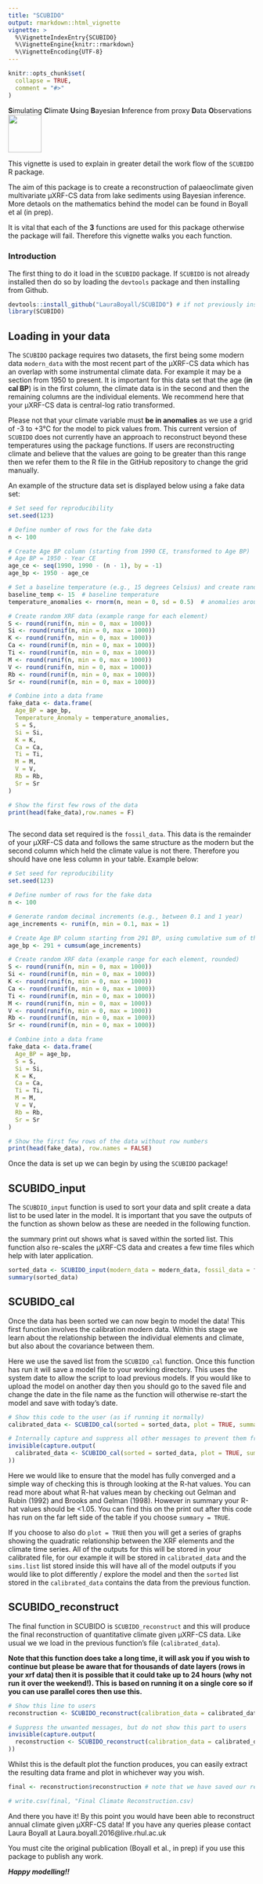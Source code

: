 ```yaml
---
title: "SCUBIDO"
output: rmarkdown::html_vignette
vignette: >
  %\VignetteIndexEntry{SCUBIDO}
  %\VignetteEngine{knitr::rmarkdown}
  %\VignetteEncoding{UTF-8}
---
```


```r
knitr::opts_chunk$set(
  collapse = TRUE,
  comment = "#>"
)
```

**S**imulating **C**limate **U**sing **B**ayesian **I**nference from proxy **D**ata **O**bservations![](images/SCUBIDO logo .png){width="0.71in" height="0.81in"}

This vignette is used to explain in greater detail the work flow of the `SCUBIDO` R package.

The aim of this package is to create a reconstruction of palaeoclimate given multivariate μXRF-CS data from lake sediments using Bayesian inference. More detaols on the mathematics behind the model can be found in Boyall et al (in prep).

It is vital that each of the **3** functions are used for this package otherwise the package will fail. Therefore this vignette walks you each function.

### Introduction

The first thing to do it load in the `SCUBIDO` package. If `SCUBIDO` is not already installed then do so by loading the `devtools` package and then installing from Github.

```r
devtools::install_github("LauraBoyall/SCUBIDO") # if not previously installed
library(SCUBIDO)
```

## Loading in your data

The `SCUBIDO` package requires two datasets, the first being some modern data `modern_data` with the most recent part of the μXRF-CS data which has an overlap with some instrumental climate data. For example it may be a section from 1950 to present. It is important for this data set that the age (**in cal BP**) is in the first column, the climate data is in the second and then the remaining columns are the individual elements. We recommend here that your μXRF-CS data is central-log ratio transformed.

Please not that your climate variable must **be in anomalies** as we use a grid of -3 to +3°C for the model to pick values from. This current version of `SCUBIDO` does not currently have an approach to reconstruct beyond these temperatures using the package functions. If users are reconstructing climate and believe that the values are going to be greater than this range then we refer them to the R file in the GitHub repository to change the grid manually.

An example of the structure data set is displayed below using a fake data set:

```r


# Set seed for reproducibility
set.seed(123)

# Define number of rows for the fake data
n <- 100

# Create Age BP column (starting from 1990 CE, transformed to Age BP)
# Age BP = 1950 - Year CE
age_ce <- seq(1990, 1990 - (n - 1), by = -1)
age_bp <- 1950 - age_ce

# Set a baseline temperature (e.g., 15 degrees Celsius) and create random anomalies
baseline_temp <- 15  # baseline temperature
temperature_anomalies <- rnorm(n, mean = 0, sd = 0.5)  # anomalies around 0, with small variations

# Create random XRF data (example range for each element)
S <- round(runif(n, min = 0, max = 1000))
Si <- round(runif(n, min = 0, max = 1000))
K <- round(runif(n, min = 0, max = 1000))
Ca <- round(runif(n, min = 0, max = 1000))
Ti <- round(runif(n, min = 0, max = 1000))
M <- round(runif(n, min = 0, max = 1000))
V <- round(runif(n, min = 0, max = 1000))
Rb <- round(runif(n, min = 0, max = 1000))
Sr <- round(runif(n, min = 0, max = 1000))

# Combine into a data frame
fake_data <- data.frame(
  Age_BP = age_bp,
  Temperature_Anomaly = temperature_anomalies,
  S = S,
  Si = Si,
  K = K,
  Ca = Ca,
  Ti = Ti,
  M = M,
  V = V,
  Rb = Rb,
  Sr = Sr
)

# Show the first few rows of the data
print(head(fake_data),row.names = F)



```

The second data set required is the `fossil_data`. This data is the remainder of your μXRF-CS data and follows the same structure as the modern but the second column which held the climate value is not there. Therefore you should have one less column in your table. Example below:

```r
# Set seed for reproducibility
set.seed(123)

# Define number of rows for the fake data
n <- 100

# Generate random decimal increments (e.g., between 0.1 and 1 year)
age_increments <- runif(n, min = 0.1, max = 1)

# Create Age BP column starting from 291 BP, using cumulative sum of the increments
age_bp <- 291 + cumsum(age_increments)

# Create random XRF data (example range for each element, rounded)
S <- round(runif(n, min = 0, max = 1000))
Si <- round(runif(n, min = 0, max = 1000))
K <- round(runif(n, min = 0, max = 1000))
Ca <- round(runif(n, min = 0, max = 1000))
Ti <- round(runif(n, min = 0, max = 1000))
M <- round(runif(n, min = 0, max = 1000))
V <- round(runif(n, min = 0, max = 1000))
Rb <- round(runif(n, min = 0, max = 1000))
Sr <- round(runif(n, min = 0, max = 1000))

# Combine into a data frame
fake_data <- data.frame(
  Age_BP = age_bp,
  S = S,
  Si = Si,
  K = K,
  Ca = Ca,
  Ti = Ti,
  M = M,
  V = V,
  Rb = Rb,
  Sr = Sr
)

# Show the first few rows of the data without row numbers
print(head(fake_data), row.names = FALSE)

```

Once the data is set up we can begin by using the `SCUBIDO` package!

## SCUBIDO_input

The `SCUBDIO_input` function is used to sort your data and split create a data list to be used later in the model. It is important that you save the outputs of the function as shown below as these are needed in the following function.

the summary print out shows what is saved within the sorted list. This function also re-scales the μXRF-CS data and creates a few time files which help with later application.

```r
sorted_data <- SCUBIDO_input(modern_data = modern_data, fossil_data = fossil_data)
summary(sorted_data)
```

## SCUBIDO_cal

Once the data has been sorted we can now begin to model the data! This first function involves the calibration modern data. Within this stage we learn about the relationship between the individual elements and climate, but also about the covariance between them.

Here we use the saved list from the `SCUBIDO_cal` function. Once this function has run it will save a model file to your working directory. This uses the system date to allow the script to load previous models. If you would like to upload the model on another day then you should go to the saved file and change the date in the file name as the function will otherwise re-start the model and save with today's date.

```r
# Show this code to the user (as if running it normally)
calibrated_data <- SCUBIDO_cal(sorted = sorted_data, plot = TRUE, summary = FALSE)

# Internally capture and suppress all other messages to prevent them from appearing in the output
invisible(capture.output(
  calibrated_data <- SCUBIDO_cal(sorted = sorted_data, plot = TRUE, summary = FALSE)
))


```

Here we would like to ensure that the model has fully converged and a simple way of checking this is through looking at the R-hat values. You can read more about what R-hat values mean by checking out Gelman and Rubin (1992) and Brooks and Gelman (1998). However in summary your R-hat values should be \<1.05. You can find this on the print out after this code has run on the far left side of the table if you choose `summary = TRUE`.

If you choose to also do `plot = TRUE` then you will get a series of graphs showing the quadratic relationship between the XRF elements and the climate time series. All of the outputs for this will be stored in your calibrated file, for our example it will be stored in `calibrated_data` and the `sims.list` list stored inside this will have all of the model outputs if you would like to plot differently / explore the model and then the `sorted` list stored in the `calibrated_data` contains the data from the previous function.

## SCUBIDO_reconstruct

The final function in SCUBIDO is `SCUBIDO_reconstruct` and this will produce the final reconstruction of quantitative climate given μXRF-CS data. Like usual we we load in the previous function's file (`calibrated_data`).

**Note that this function does take a long time, it will ask you if you wish to continue but please be aware that for thousands of date layers (rows in your xrf data) then it is possible that it could take up to 24 hours (why not run it over the weekend!). This is based on running it on a single core so if you can use parallel cores then use this.**

```r
# Show this line to users
reconstruction <- SCUBIDO_reconstruct(calibration_data = calibrated_data, plot_graph = TRUE)

# Suppress the unwanted messages, but do not show this part to users
invisible(capture.output(
  reconstruction <- SCUBIDO_reconstruct(calibration_data = calibrated_data, plot_graph = TRUE)
))

```

Whilst this is the default plot the function produces, you can easily extract the resulting data frame and plot in whichever way you wish.

```r
final <- reconstruction$reconstruction # note that we have saved our reconstruction as 'reconstruction' however you may have chosen a different name!

# write.csv(final, "Final Climate Reconstruction.csv)

```

And there you have it! By this point you would have been able to reconstruct annual climate given μXRF-CS data! If you have any queries please contact Laura Boyall at Laura.boyall.2016\@live.rhul.ac.uk

You must cite the original publication (Boyall et al., in prep) if you use this package to publish any work.

***Happy modelling!!***
